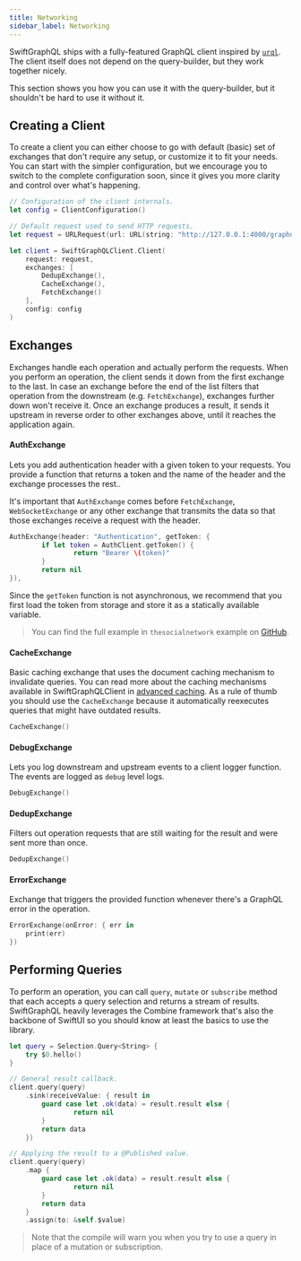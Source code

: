 ```yaml
---
title: Networking
sidebar_label: Networking
---
```


SwiftGraphQL ships with a fully-featured GraphQL client inspired by [`urql`](https://formidable.com/open-source/urql/). The client itself does not depend on the query-builder, but they work together nicely.

This section shows you how you can use it with the query-builder, but it shouldn't be hard to use it without it.

## Creating a Client

To create a client you can either choose to go with default (basic) set of exchanges that don't require any setup, or customize it to fit your needs. You can start with the simpler configuration, but we encourage you to switch to the complete configuration soon, since it gives you more clarity and control over what's happening.

```swift
// Configuration of the client internals.
let config = ClientConfiguration()

// Default request used to send HTTP requests.
let request = URLRequest(url: URL(string: "http://127.0.0.1:4000/graphql")!)

let client = SwiftGraphQLClient.Client(
	request: request,
	exchanges: [
		DedupExchange(),
		CacheExchange(),
		FetchExchange()
	],
	config: config
)
```

## Exchanges

Exchanges handle each operation and actually perform the requests. When you perform an operation, the client sends it down from the first exchange to the last. In case an exchange before the end of the list filters that operation from the downstream (e.g. `FetchExchange`), exchanges further down won't receive it. Once an exchange produces a result, it sends it upstream in reverse order to other exchanges above, until it reaches the application again.

#### AuthExchange

Lets you add authentication header with a given token to your requests. You provide a function that returns a token and the name of the header and the exchange processes the rest..

It's important that `AuthExchange` comes before `FetchExchange`, `WebSocketExchange` or any other exchange that transmits the data so that those exchanges receive a request with the header.

```swift
AuthExchange(header: "Authentication", getToken: {
		if let token = AuthClient.getToken() {
				return "Bearer \(token)"
		}
		return nil
}),
```

Since the `getToken` function is not asynchronous, we recommend that you first load the token from storage and store it as a statically available variable.

> You can find the full example in `thesocialnetwork` example on [GitHub](https://github.com/maticzav).

#### CacheExchange

Basic caching exchange that uses the document caching mechanism to invalidate queries. You can read more about the caching mechanisms available in SwiftGraphQLClient in [advanced caching](/advanced/cache). As a rule of thumb you should use the `CacheExchange` because it automatically reexecutes queries that might have outdated results.

```swift
CacheExchange()
```

#### DebugExchange

Lets you log downstream and upstream events to a client logger function. The events are logged as `debug` level logs.

```swift
DebugExchange()
```

#### DedupExchange

Filters out operation requests that are still waiting for the result and were sent more than once.

```swift
DedupExchange()
```

#### ErrorExchange

Exchange that triggers the provided function whenever there's a GraphQL error in the operation.

```swift
ErrorExchange(onError: { err in
	print(err)
})
```

## Performing Queries

To perform an operation, you can call `query`, `mutate` or `subscribe` method that each accepts a query selection and returns a stream of results. SwiftGraphQL heavily leverages the Combine framework that's also the backbone of SwiftUI so you should know at least the basics to use the library.

```swift
let query = Selection.Query<String> {
	try $0.hello()
}

// General result callback.
client.query(query)
	.sink(receiveValue: { result in
		guard case let .ok(data) = result.result else {
				return nil
		}
		return data
	})

// Applying the result to a @Published value.
client.query(query)
	.map {
		guard case let .ok(data) = result.result else {
				return nil
		}
		return data
	}
	.assign(to: &self.$value)
```

> Note that the compile will warn you when you try to use a query in place of a mutation or subscription.
